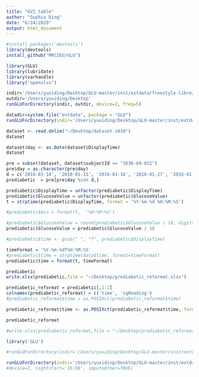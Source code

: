 ```yaml
---
title: "GVI_table"
author: "Sophia Ding"
date: "6/24/2020"
output: html_document
---
```

```r
#install.packages('devtools')
library(devtools)
install_github("MRCIEU/GLU")
```

```r
library(GLU)
library(lubridate)
library(varhandle)
library("openxlsx")
```

```r
indir='/Users/yuxiding/Desktop/GLU-master/inst/extdata/freestyle-libre/original'
outdir='/Users/yuxiding/Desktop'
runGLUForDirectory(indir, outdir, device=2, freq=5)
```

```r
datadir=system.file("extdata", package = "GLU")
runGLUForDirectory(indir='/Users/yuxiding/Desktop/GLU-master/inst/extdata/dexcom-g6/original', outdir='/Users/yuxiding/Desktop/aa', device=1, nightstart='16:00', imputeOther=TRUE)
```


```r
dataset <- read.delim("~/Desktop/dataset.s010")
dataset 
```
```r
dataset$day <- as.Date(dataset$DisplayTime)
dataset
```
```r
pre = subset(dataset, dataset$subjectId == "1636-69-032")
pre$day = as.character(pre$day)
d = c('2016-01-14', '2016-01-15', '2016-01-16', '2016-01-17', '2016-01-18')
prediabetic  = pre[pre$day %in% d,]

prediabetic$DisplayTime = unfactor(prediabetic$DisplayTime)
prediabetic$GlucoseValue = unfactor(prediabetic$GlucoseValue)
t = strptime(prediabetic$DisplayTime, format = '%Y-%m-%d %H:%M:%S')

#prediabetic$min = format(t,  '%H:%M:%S')

#prediabetic$GlucoseValue = round(prediabetic$GlucoseValue / 18, digits = 2)
prediabetic$GlucoseValue = prediabetic$GlucoseValue / 18

#prediabetic$time <- gsub(" ", "T", prediabetic$DisplayTime)

timeFormat = '%Y-%m-%dT%H:%M:%S'
#prediabetic$time = strptime(data$time, format=timeFormat)
prediabetic$time = format(t, timeFormat)

prediabetic
write.xlsx(prediabetic,file = "~/Desktop/prediabetic_reformat.xlsx")
```
```r
prediabetic_reformat = prediabetic[,1:2]
colnames(prediabetic_reformat) = c('time', 'sgReading')
#prediabetic_reformat$time = as.POSIXct(prediabetic_reformat$time)

prediabetic_reformat$time <- as.POSIXct(prediabetic_reformat$time, format = '%d/%m/%Y %H:%M:%S')    

prediabetic_reformat

#write.xlsx(prediabetic_reformat,file = "~/Desktop/prediabetic_reformat.xlsx")

```



```r
library('GLU')

#runGLUForDirectory(indir='/Users/yuxiding/Desktop/GLU-master/inst/extdata/dexcom-g6/original', outdir='/Users/yuxiding/Desktop/GLU-output', device=2, imputeapproximal=TRUE, freq=5, nightstart='00:00')

runGLUForDirectory(indir='/Users/yuxiding/Desktop/GLU-master/inst/extdata/dexcom-g6/original', outdir='/Users/yuxiding/Desktop/GLU-output', device=1, freq=5, nightstart='00:00', imputeOther=FALSE)
#device=1, nightstart='16:00', imputeOther=TRUE)

```
